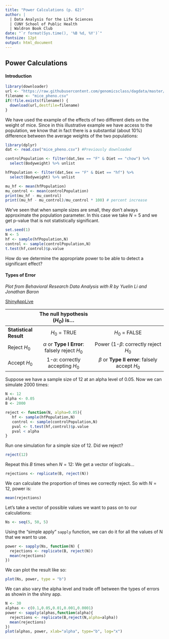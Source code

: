 ```yaml
---
title: "Power Calculations (p. 62)"
author: |
  | Data Analysis for the Life Sciences
  | CUNY School of Public Health
  | Waldron Book Club
date: "`r format(Sys.time(), '%B %d, %Y')`"
fontsize: 12pt
output: html_document
---
```


## Power Calculations 

#### Introduction

```r
library(downloader)
url <- "https://raw.githubusercontent.com/genomicsclass/dagdata/master/inst/extdata/mice_pheno.csv"
filename <- "mice_pheno.csv"
if(!file.exists(filename)) {
  download(url,destfile=filename)
}
```

We have used the example of the effects of two different diets on the weight of mice. Since in this illustrative example we have access to the population, we know that in fact there is a substantial (about 10%) difference between the average weights of the two populations:

```r
library(dplyr)
dat <- read.csv("mice_pheno.csv") #Previously downloaded 

controlPopulation <- filter(dat,Sex == "F" & Diet == "chow") %>%  
  select(Bodyweight) %>% unlist

hfPopulation <- filter(dat,Sex == "F" & Diet == "hf") %>%  
  select(Bodyweight) %>% unlist

mu_hf <- mean(hfPopulation)
mu_control <- mean(controlPopulation)
print(mu_hf - mu_control)
print((mu_hf - mu_control)/mu_control * 100) # percent increase
```

We've seen that when sample sizes are small, they don't always approximate the population parameter. In this case we take $N = 5$ and we get p-value that is not statistically significant. 

```r
set.seed(1)
N <- 5
hf <- sample(hfPopulation,N)
control <- sample(controlPopulation,N)
t.test(hf,control)$p.value
```

How do we determine the appropriate power to be able to detect a significant effect? 

#### Types of Error

_Plot from Behavioral Research Data Analysis with R by Yuelin Li and Jonathan Baron_

[ShinyAppLive](https://mramos.shinyapps.io/PowerCalc/)

|                    |                         The null hypothesis ($H_O$) is...                                |
|--------------------|:---------------------------------------:|:------------------------------------------------:|
| __Statistical Result__ | $H_0$ = TRUE                          | $H_0$ = FALSE                                    |
| Reject $H_0$       | $\alpha$ or **Type I Error**: falsely reject $H_0$ | Power (1-$\beta$: correctly reject $H_0$ |
| Accept $H_0$       | 1-$\alpha$: correctly accepting $H_0$ | $\beta$ or **Type II error**: falsely accept $H_0$    |

Suppose we have a sample size of 12 at an alpha level of 0.05. Now we can simulate 2000 times: 

```r
N <- 12
alpha <- 0.05
B <- 2000
```

```r
reject <- function(N, alpha=0.05){
   hf <- sample(hfPopulation,N) 
   control <- sample(controlPopulation,N)
   pval <- t.test(hf,control)$p.value
   pval < alpha
}
```

Run one simulation for a simple size of 12. Did we reject? 

```r
reject(12)
```

Repeat this $B$ times when $N=12$: 
We get a vector of logicals... 

```r
rejections <- replicate(B, reject(N))
```

We can calculate the proportion of times we correctly reject. So with $N = 12$, power is:

```r
mean(rejections)
```

Let's take a vector of possible values we want to pass on to our calculations: 

```r
Ns <- seq(5, 50, 5)
```

Using the "simple apply" `sapply` function, we can do it for all the values of N that we want to use. 

```r
power <- sapply(Ns, function(N) {
  rejections <- replicate(B, reject(N))
  mean(rejections)
})
```

We can plot the result like so: 

```r
plot(Ns, power, type = "b")
```

We can also vary the alpha level and trade off between the types of errors as showin in the shiny app. 

```r
N <- 30
alphas <- c(0.1,0.05,0.01,0.001,0.0001)
power <- sapply(alphas,function(alpha){
  rejections <- replicate(B,reject(N,alpha=alpha))
  mean(rejections)
})
plot(alphas, power, xlab="alpha", type="b", log="x")
```